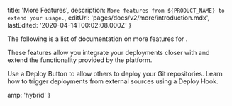 
  title: 'More Features',
  description: `More features from ${PRODUCT_NAME} to extend your usage.`,
  editUrl: 'pages/docs/v2/more/introduction.mdx',
  lastEdited: '2020-04-14T00:02:08.000Z'
}

The following is a list of documentation on more features for <ProductName />.

These features allow you integrate your deployments closer with <ProductName /> and extend the functionality provided by the platform.

<Card title="Deploy Button" href="/docs/v2/more/deploy-button">
  Use a Deploy Button to allow others to deploy your Git repositories.
</Card>

<Card title="Deploy Hooks" href="/docs/v2/more/deploy-hooks">
  Learn how to trigger deployments from external sources using a Deploy Hook.
</Card>


  amp: 'hybrid'
}
